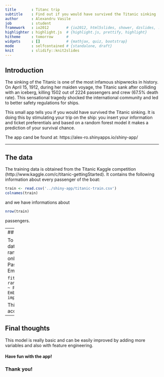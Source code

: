 ```yaml
---
title       : Titanc trip
subtitle    : Find out if you would have survived the Titanic sinking
author      : Alexandru Vasile
job         : student
framework   : io2012        # {io2012, html5slides, shower, dzslides, ...}
highlighter : highlight.js  # {highlight.js, prettify, highlight}
hitheme     : tomorrow      # 
widgets     : []            # {mathjax, quiz, bootstrap}
mode        : selfcontained # {standalone, draft}
knit        : slidify::knit2slides
---
```


## Introduction

The sinking of the Titanic is one of the most infamous shipwrecks in history.  On April 15, 1912, during her maiden voyage, the Titanic sank after colliding with an iceberg, killing 1502 out of 2224 passengers and crew (67.5% death rate). 
This sensational tragedy shocked the international community and led to better safety regulations for ships.

This small app tells you if you would have survived the Titanic sinking.
It is doing this by stimulating your trip on the ship: you insert your information and ticket preferentials and based on a random forest model it makes a prediction of your survival chance.

The app cand be found at: https://alex-ro.shinyapps.io/shiny-app/

---

## The data

The training data is obtained from the Titanic Kaggle competition (http://www.kaggle.com/c/titanic-gettingStarted). It contains the following information about every passenger of the boat:
```r
train <- read.csv('../shiny-app/titanic-train.csv')
colnames(train)
```
and we have informations about 
```r
nrow(train)
```
passengers.

---
## The model

To make the prediction for new data point I trained a model with random forest algorithm, but using only 5 variables: Sex, Age, Passenger Class, Fare and Embarked city.

```
fit <- randomForest(as.factor(Survived) ~ Pclass + Sex + Age + Fare + Embarked, 
data=train, importance=TRUE, ntree=1000)
```

This model has a prediction accuracy of 78%.

---
## Final thoughts

This model is really basic and can be easily improved by adding more variables and also with feature engineering.


#### Have fun with the app!


### Thank you!

